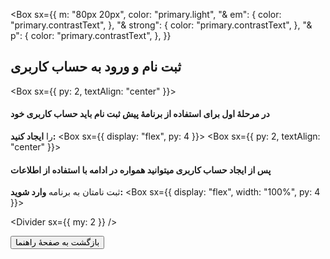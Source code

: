 
<Head>
      <title>راهنمای ثبت نام و ورود به حساب کاربری | دانشگاه صنعتی نوشیروانی بابل</title>
      <meta
        name="description"
        content="راهنمای ثبت نام و ورود به حساب کاربری برنامۀ پیش ثبت نام دانشگاه صنعتی نوشیروانی بابل"
      />
</Head>

<Box
  sx={{
    m: "80px 20px",
    color: "primary.light",
    "& em": {
      color: "primary.contrastText",
    },
    "& strong": {
      color: "primary.contrastText",
    },
    "& p": {
      color: "primary.contrastText",
    },
  }}
>

## ثبت نام و ورود به حساب کاربری

<Box sx={{ py: 2, textAlign: "center" }}>
  #### در مرحلۀ اول برای استفاده از برنامۀ پیش ثبت نام باید **حساب کاربری** خود
  را **ایجاد کنید:**
  <Box sx={{ display: "flex", py: 4 }}>
    <SignupForm mdx />
  </Box>
</Box>
<Divider />
<Box sx={{ py: 2, textAlign: "center" }}>
  #### پس از ایجاد حساب کاربری میتوانید همواره در ادامه با استفاده از اطلاعات
  ثبت نامتان به برنامه **وارد شوید:**
  <Box sx={{ display: "flex", width: "100%", py: 4 }}>
    <LoginForm mdx />
  </Box>
</Box>

<Divider sx={{ my: 2 }} />
<Link href="/how-to-use" >
<Button  sx={{fontSize: "16px"}} color="primary">
بازگشت به صفحۀ راهنما
</Button>
</Link>
</Box>
